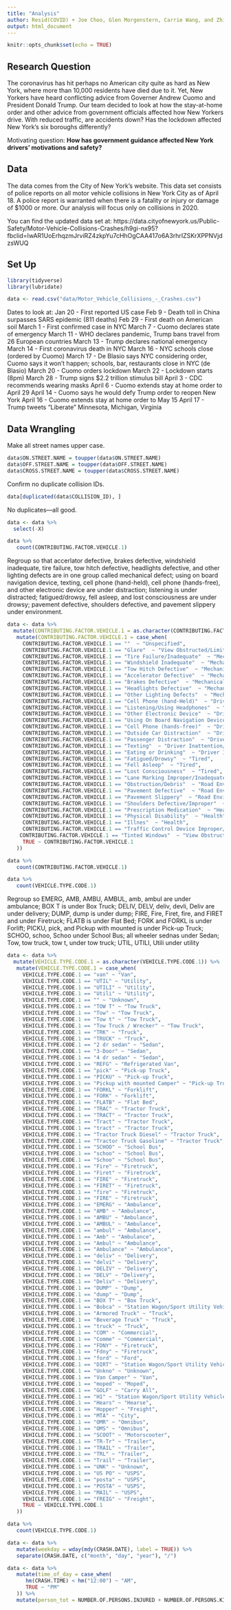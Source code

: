 ```yaml
---
title: "Analysis"
author: Resid(COVID) + Joe Choo, Glen Morgenstern, Carrie Wang, and Zhixue (Mary) Wang
output: html_document
---
```


```r
knitr::opts_chunk$set(echo = TRUE)
```

## Research Question

The coronavirus has hit perhaps no American city quite as hard as New York, where more than 10,000 residents have died due to it. Yet, New Yorkers have heard conflicting advice from Governer Andrew Cuomo and President Donald Trump. Our team decided to look at how the stay-at-home order and other advice from government officials affected how New Yorkers drive. With reduced traffic, are accidents down? Has the lockdown affected New York's six boroughs differently?

Motivating question: **How has government guidance affected New York drivers' motivations and safety?**

## Data

The data comes from the City of New York's website. This data set consists of police reports on all motor vehicle collisions in New York City  as of April 18. A police report is warranted when there is a fatality or injury or damage of $1000 or more. Our analysis will focus only on collisions in 2020.

You can find the updated data set at: https://data.cityofnewyork.us/Public-Safety/Motor-Vehicle-Collisions-Crashes/h9gi-nx95?fbclid=IwAR1UoErhqzmJrviRZ4zkpYu7cHhOgCAA417o6A3rhrIZSKrXPPNVjdzsWUQ

## Set Up

```r
library(tidyverse)
library(lubridate)
```

```r
data <- read.csv("data/Motor_Vehicle_Collisions_-_Crashes.csv")
```

Dates to look at:
Jan 20 - First reported US case
Feb 9 - Death toll in China surpasses SARS epidemic (811 deaths)
Feb 29 - First death on American soil
March 1 - First confirmed case in NYC
March 7 - Cuomo declares state of emergency
March 11 - WHO declares pandemic, Trump bans travel from 26 European countries
March 13 - Trump declares national emergency
March 14 - First coronavirus death in NYC
March 16 - NYC schools close (ordered by Cuomo)
March 17 - De Blasio says NYC considering order, Cuomo says it won't happen; schools, bar, restaurants close in NYC (de Blasio)
March 20 - Cuomo orders lockdown
March 22 - Lockdown starts (8pm)
March 28 - Trump signs $2.2 trillion stimulus bill
April 3 - CDC recommends wearing masks
April 6 - Cuomo extends stay at home order to April 29
April 14 - Cuomo says he would defy Trump order to reopen New York
April 16 - Cuomo extends stay at home order to May 15
April 17 - Trump tweets "Liberate" Minnesota, Michigan, Virginia

## Data Wrangling

Make all street names upper case.
```r
data$ON.STREET.NAME = toupper(data$ON.STREET.NAME)
data$OFF.STREET.NAME = toupper(data$OFF.STREET.NAME)
data$CROSS.STREET.NAME = toupper(data$CROSS.STREET.NAME)
```

Confirm no duplicate collision IDs.
```r
data[duplicated(data$COLLISION_ID), ]
```
No duplicates---all good.

```r
data <- data %>%
  select(-X)
```

```r
data %>%
   count(CONTRIBUTING.FACTOR.VEHICLE.1)
```

Regroup so that accerlator defective, brakes defective, windshield inadequate, tire failure, tow hitch defective, headlights defective, and other lighting defects are in one group called mechanical defect; using on board navigation device, texting, cell phone (hand-held), cell phone (hands-free), and other electronic device are under distraction; listening is under distracted; fatigued/drowsy, fell asleep, and lost consciousness are under drowsy; pavement defective, shoulders defective, and pavement slippery under environment.

```r
data <- data %>%
  mutate(CONTRIBUTING.FACTOR.VEHICLE.1 = as.character(CONTRIBUTING.FACTOR.VEHICLE.1)) %>%
   mutate(CONTRIBUTING.FACTOR.VEHICLE.1 = case_when(
     CONTRIBUTING.FACTOR.VEHICLE.1 == ""  ~ "Unspecified",
     CONTRIBUTING.FACTOR.VEHICLE.1 == "Glare"  ~ "View Obstructed/Limited",
     CONTRIBUTING.FACTOR.VEHICLE.1 == "Tire Failure/Inadequate"  ~ "Mechanical Defect",
     CONTRIBUTING.FACTOR.VEHICLE.1 == "Windshield Inadequate"  ~ "Mechanical Defect",
     CONTRIBUTING.FACTOR.VEHICLE.1 == "Tow Hitch Defective"  ~ "Mechanical Defect",
     CONTRIBUTING.FACTOR.VEHICLE.1 == "Accelerator Defective"  ~ "Mechanical Defect",
     CONTRIBUTING.FACTOR.VEHICLE.1 == "Brakes Defective"  ~ "Mechanical Defect",
     CONTRIBUTING.FACTOR.VEHICLE.1 == "Headlights Defective"  ~ "Mechanical Defect",
     CONTRIBUTING.FACTOR.VEHICLE.1 == "Other Lighting Defects"  ~ "Mechanical Defect",
     CONTRIBUTING.FACTOR.VEHICLE.1 == "Cell Phone (hand-Held)"  ~ "Driver Inattention/Distraction",
     CONTRIBUTING.FACTOR.VEHICLE.1 == "Listening/Using Headphones"  ~ "Driver Inattention/Distraction",
     CONTRIBUTING.FACTOR.VEHICLE.1 == "Other Electronic Device"  ~ "Driver Inattention/Distraction",
     CONTRIBUTING.FACTOR.VEHICLE.1 == "Using On Board Navigation Device"  ~ "Driver Inattention/Distraction",
     CONTRIBUTING.FACTOR.VEHICLE.1 == "Cell Phone (hands-free)"  ~ "Driver Inattention/Distraction",
     CONTRIBUTING.FACTOR.VEHICLE.1 == "Outside Car Distraction"  ~ "Driver Inattention/Distraction",
     CONTRIBUTING.FACTOR.VEHICLE.1 == "Passenger Distraction"  ~ "Driver Inattention/Distraction",
     CONTRIBUTING.FACTOR.VEHICLE.1 == "Texting"  ~ "Driver Inattention/Distraction",
     CONTRIBUTING.FACTOR.VEHICLE.1 == "Eating or Drinking"  ~ "Driver Inattention/Distraction",
     CONTRIBUTING.FACTOR.VEHICLE.1 == "Fatigued/Drowsy"  ~ "Tired",
     CONTRIBUTING.FACTOR.VEHICLE.1 == "Fell Asleep"  ~ "Tired",
     CONTRIBUTING.FACTOR.VEHICLE.1 == "Lost Consciousness"  ~ "Tired",
     CONTRIBUTING.FACTOR.VEHICLE.1 == "Lane Marking Improper/Inadequate"  ~ "Road Environment",
     CONTRIBUTING.FACTOR.VEHICLE.1 == "Obstruction/Debris"  ~ "Road Environment",
     CONTRIBUTING.FACTOR.VEHICLE.1 == "Pavement Defective"  ~ "Road Environment",
     CONTRIBUTING.FACTOR.VEHICLE.1 == "Pavement Slippery"  ~ "Road Environment",
     CONTRIBUTING.FACTOR.VEHICLE.1 == "Shoulders Defective/Improper"  ~ "Road Environment",
     CONTRIBUTING.FACTOR.VEHICLE.1 == "Prescription Medication"  ~ "Health",
     CONTRIBUTING.FACTOR.VEHICLE.1 == "Physical Disability"  ~ "Health",
     CONTRIBUTING.FACTOR.VEHICLE.1 == "Illnes"  ~ "Health",
     CONTRIBUTING.FACTOR.VEHICLE.1 == "Traffic Control Device Improper/Non-Working"  ~ "Road Environment",
    CONTRIBUTING.FACTOR.VEHICLE.1 == "Tinted Windows"  ~ "View Obstructed/Limited",
     TRUE ~ CONTRIBUTING.FACTOR.VEHICLE.1
   ))
```

```r
data %>%
   count(CONTRIBUTING.FACTOR.VEHICLE.1)
```

```r
data %>%
   count(VEHICLE.TYPE.CODE.1)
```

Regroup so EMERG, AMB, AMBU, AMBUL, amb, ambul are under ambulance; BOX T is under Box Truck; DELIV, DELV, deliv, devli, Deliv are under delivery; DUMP, dump is under dump; FIRE, Fire, Firet, fire, and FIRET and under Firetruck; FLATB is under Flat Bed; FORK and FORKL is under Forlift; PICKU, pick, and Pickup with mounted is under Pick-up Truck; SCHOO, schoo, Schoo under School Bus; all wheeler sednas under Sedan; Tow, tow truck, tow t, under tow truck; UTIL, UTILI, Utili under utility

```r
data <- data %>%
  mutate(VEHICLE.TYPE.CODE.1 = as.character(VEHICLE.TYPE.CODE.1)) %>%
   mutate(VEHICLE.TYPE.CODE.1 = case_when(
     VEHICLE.TYPE.CODE.1 == "van" ~ "Van",
     VEHICLE.TYPE.CODE.1 == "UTIL" ~ "Utility",
     VEHICLE.TYPE.CODE.1 == "UTILI" ~ "Utility",
     VEHICLE.TYPE.CODE.1 == "Utili" ~ "Utility",
     VEHICLE.TYPE.CODE.1 == "" ~ "Unknown",
     VEHICLE.TYPE.CODE.1 == "TOW T" ~ "Tow Truck",
     VEHICLE.TYPE.CODE.1 == "Tow" ~ "Tow Truck",
     VEHICLE.TYPE.CODE.1 == "Tow t" ~ "Tow Truck",
     VEHICLE.TYPE.CODE.1 == "Tow Truck / Wrecker" ~ "Tow Truck",
     VEHICLE.TYPE.CODE.1 == "TRK" ~ "Truck",
     VEHICLE.TYPE.CODE.1 == "TRUCK" ~ "Truck",
     VEHICLE.TYPE.CODE.1 == "2 dr sedan" ~ "Sedan",
     VEHICLE.TYPE.CODE.1 == "3-Door" ~ "Sedan",
     VEHICLE.TYPE.CODE.1 == "4 dr sedan" ~ "Sedan",
     VEHICLE.TYPE.CODE.1 == "REFG" ~ "Refrigerated Van",
     VEHICLE.TYPE.CODE.1 == "pick" ~ "Pick-up Truck",
     VEHICLE.TYPE.CODE.1 == "PICKU" ~ "Pick-up Truck",
     VEHICLE.TYPE.CODE.1 == "Pickup with mounted Camper" ~ "Pick-up Truck",
     VEHICLE.TYPE.CODE.1 == "FORKL" ~ "Forklift",
     VEHICLE.TYPE.CODE.1 == "FORK" ~ "Forklift",
     VEHICLE.TYPE.CODE.1 == "FLATB" ~ "Flat Bed",
     VEHICLE.TYPE.CODE.1 == "TRAC" ~ "Tractor Truck",
     VEHICLE.TYPE.CODE.1 == "TRACT" ~ "Tractor Truck",
     VEHICLE.TYPE.CODE.1 == "Tract" ~ "Tractor Truck",
     VEHICLE.TYPE.CODE.1 == "tract" ~ "Tractor Truck",
     VEHICLE.TYPE.CODE.1 == "Tractor Truck Diesel" ~ "Tractor Truck",
     VEHICLE.TYPE.CODE.1 == "Tractor Truck Gasoline" ~ "Tractor Truck",
     VEHICLE.TYPE.CODE.1 == "SCHOO" ~ "School Bus",
     VEHICLE.TYPE.CODE.1 == "schoo" ~ "School Bus",
     VEHICLE.TYPE.CODE.1 == "Schoo" ~ "School Bus",
     VEHICLE.TYPE.CODE.1 == "Fire" ~ "Firetruck",
     VEHICLE.TYPE.CODE.1 == "Firet" ~ "Firetruck",
     VEHICLE.TYPE.CODE.1 == "FIRE" ~ "Firetruck",
     VEHICLE.TYPE.CODE.1 == "FIRET" ~ "Firetruck",
     VEHICLE.TYPE.CODE.1 == "fire" ~ "Firetruck",
     VEHICLE.TYPE.CODE.1 == "FIRE" ~ "Firetruck",
     VEHICLE.TYPE.CODE.1 == "EMERG" ~ "Ambulance",
     VEHICLE.TYPE.CODE.1 == "AMB" ~ "Ambulance",
     VEHICLE.TYPE.CODE.1 == "AMBU" ~ "Ambulance",
     VEHICLE.TYPE.CODE.1 == "AMBUL" ~ "Ambulance",
     VEHICLE.TYPE.CODE.1 == "ambul" ~ "Ambulance",
     VEHICLE.TYPE.CODE.1 == "Amb" ~ "Ambulance",
     VEHICLE.TYPE.CODE.1 == "Ambul" ~ "Ambulance",
     VEHICLE.TYPE.CODE.1 == "Ambulance" ~ "Ambulance",
     VEHICLE.TYPE.CODE.1 == "deliv" ~ "Delivery",
     VEHICLE.TYPE.CODE.1 == "delvi" ~ "Delivery",
     VEHICLE.TYPE.CODE.1 == "DELIV" ~ "Delivery",
     VEHICLE.TYPE.CODE.1 == "DELV" ~ "Delivery",
     VEHICLE.TYPE.CODE.1 == "Deliv" ~ "Delivery",
     VEHICLE.TYPE.CODE.1 == "DUMP" ~ "Dump",
     VEHICLE.TYPE.CODE.1 == "dump" ~ "Dump",
     VEHICLE.TYPE.CODE.1 == "BOX T" ~ "Box Truck",
     VEHICLE.TYPE.CODE.1 == "Bobca" ~ "Station Wagon/Sport Utility Vehicle",
     VEHICLE.TYPE.CODE.1 == "Armored Truck" ~ "Truck",
     VEHICLE.TYPE.CODE.1 == "Beverage Truck" ~ "Truck",
     VEHICLE.TYPE.CODE.1 == "truck" ~ "Truck",
     VEHICLE.TYPE.CODE.1 == "COM" ~ "Commercial",
     VEHICLE.TYPE.CODE.1 == "Comme" ~ "Commercial",
     VEHICLE.TYPE.CODE.1 == "FDNY" ~ "Firetruck",
     VEHICLE.TYPE.CODE.1 == "Fdny" ~ "Firetruck",
     VEHICLE.TYPE.CODE.1 == "ford" ~ "Ford",
     VEHICLE.TYPE.CODE.1 == "DIRT" ~ "Station Wagon/Sport Utility Vehicle",
     VEHICLE.TYPE.CODE.1 == "Unkno" ~ "Unknown",
     VEHICLE.TYPE.CODE.1 == "Van Camper" ~ "Van",
     VEHICLE.TYPE.CODE.1 == "moped" ~ "Moped",
     VEHICLE.TYPE.CODE.1 == "GOLF" ~ "Carry All",
     VEHICLE.TYPE.CODE.1 == "H1" ~ "Station Wagon/Sport Utility Vehicle",
     VEHICLE.TYPE.CODE.1 == "Hears" ~ "Hearse",
     VEHICLE.TYPE.CODE.1 == "Hopper" ~ "Freight",
     VEHICLE.TYPE.CODE.1 == "MTA" ~ "City",
     VEHICLE.TYPE.CODE.1 == "OMR" ~ "Omnibus",
     VEHICLE.TYPE.CODE.1 == "OMS" ~ "Omnibus",
     VEHICLE.TYPE.CODE.1 == "SCOOT" ~ "Motorscooter",
     VEHICLE.TYPE.CODE.1 == "TR-Tr" ~ "Trailer",
     VEHICLE.TYPE.CODE.1 == "TRAIL" ~ "Trailer",
     VEHICLE.TYPE.CODE.1 == "TRL" ~ "Trailer",
     VEHICLE.TYPE.CODE.1 == "Trail" ~ "Trailer",
     VEHICLE.TYPE.CODE.1 == "UNK" ~ "Unknown",
     VEHICLE.TYPE.CODE.1 == "US PO" ~ "USPS",
     VEHICLE.TYPE.CODE.1 == "posta" ~ "USPS",
     VEHICLE.TYPE.CODE.1 == "POSTA" ~ "USPS",
     VEHICLE.TYPE.CODE.1 == "MAIL" ~ "USPS",
     VEHICLE.TYPE.CODE.1 == "FREIG" ~ "Freight",
     TRUE ~ VEHICLE.TYPE.CODE.1
   ))
```

```r
data %>%
   count(VEHICLE.TYPE.CODE.1)
```

```r
data <- data %>%
   mutate(weekday = wday(mdy(CRASH.DATE), label = TRUE)) %>%
   separate(CRASH.DATE, c("month", "day", "year"), "/")
```

```r
data <- data %>%
   mutate(time_of_day = case_when(
      hm(CRASH.TIME) < hm("12:00") ~ "AM",
      TRUE ~ "PM"
   )) %>%
   mutate(person_tot = NUMBER.OF.PERSONS.INJURED + NUMBER.OF.PERSONS.KILLED)
```